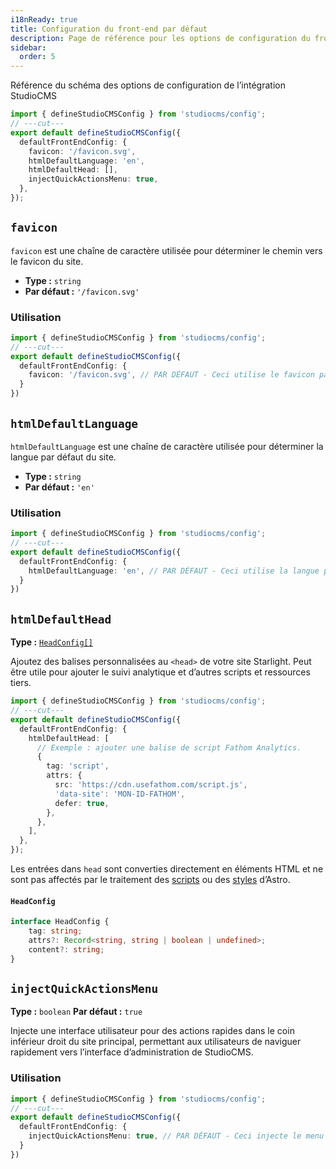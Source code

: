 ```yaml
---
i18nReady: true
title: Configuration du front-end par défaut
description: Page de référence pour les options de configuration du front-end par défaut de StudioCMS
sidebar:
  order: 5
---
```



Référence du schéma des options de configuration de l’intégration StudioCMS

```ts twoslash title="studiocms.config.mjs"
import { defineStudioCMSConfig } from 'studiocms/config';
// ---cut---
export default defineStudioCMSConfig({
  defaultFrontEndConfig: {
    favicon: '/favicon.svg',
    htmlDefaultLanguage: 'en',
    htmlDefaultHead: [],
    injectQuickActionsMenu: true,
  },
});
```

## `favicon`

`favicon` est une chaîne de caractère utilisée pour déterminer le chemin vers le favicon du site.

- **Type :** `string`
- **Par défaut :** `'/favicon.svg'`

### Utilisation

```ts twoslash {3} title="studiocms.config.mjs"
import { defineStudioCMSConfig } from 'studiocms/config';
// ---cut---
export default defineStudioCMSConfig({
  defaultFrontEndConfig: {
    favicon: '/favicon.svg', // PAR DÉFAUT - Ceci utilise le favicon par défaut.
  }
})
```

## `htmlDefaultLanguage`

`htmlDefaultLanguage` est une chaîne de caractère utilisée pour déterminer la langue par défaut du site.

- **Type :** `string`
- **Par défaut :** `'en'`

### Utilisation

```ts twoslash {3} title="studiocms.config.mjs"
import { defineStudioCMSConfig } from 'studiocms/config';
// ---cut---
export default defineStudioCMSConfig({
  defaultFrontEndConfig: {
    htmlDefaultLanguage: 'en', // PAR DÉFAUT - Ceci utilise la langue par défaut.
  }
})
```

## `htmlDefaultHead`

**Type :** [`HeadConfig[]`](#headconfig)

Ajoutez des balises personnalisées au `<head>` de votre site Starlight.
Peut être utile pour ajouter le suivi analytique et d’autres scripts et ressources tiers.

```ts twoslash {3} title="studiocms.config.mjs"
import { defineStudioCMSConfig } from 'studiocms/config';
// ---cut---
export default defineStudioCMSConfig({
  defaultFrontEndConfig: {
    htmlDefaultHead: [
      // Exemple : ajouter une balise de script Fathom Analytics.
      {
        tag: 'script',
        attrs: {
          src: 'https://cdn.usefathom.com/script.js',
          'data-site': 'MON-ID-FATHOM',
          defer: true,
        },
      },
    ],
  },
});
```

Les entrées dans `head` sont converties directement en éléments HTML et ne sont pas affectés par le traitement des [scripts](https://docs.astro.build/fr/guides/client-side-scripts/#traitement-des-scripts) ou des [styles](https://docs.astro.build/fr/guides/styling/#mettre-en-forme-avec-astro) d’Astro.

#### `HeadConfig`

```ts
interface HeadConfig {
	tag: string;
	attrs?: Record<string, string | boolean | undefined>;
	content?: string;
}
```

## `injectQuickActionsMenu`

**Type :** `boolean`
**Par défaut :** `true`

Injecte une interface utilisateur pour des actions rapides dans le coin inférieur droit du site principal, permettant aux utilisateurs de naviguer rapidement vers l’interface d’administration de StudioCMS.

### Utilisation

```ts twoslash {3} title="studiocms.config.mjs"
import { defineStudioCMSConfig } from 'studiocms/config';
// ---cut---
export default defineStudioCMSConfig({
  defaultFrontEndConfig: {
    injectQuickActionsMenu: true, // PAR DÉFAUT - Ceci injecte le menu d’actions rapides.
  }
})
```

